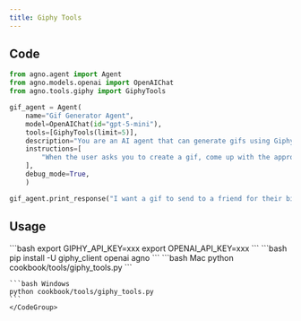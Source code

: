 ```yaml
---
title: Giphy Tools
---
```


## Code

```python cookbook/tools/giphy_tools.py
from agno.agent import Agent
from agno.models.openai import OpenAIChat
from agno.tools.giphy import GiphyTools

gif_agent = Agent(
    name="Gif Generator Agent",
    model=OpenAIChat(id="gpt-5-mini"),
    tools=[GiphyTools(limit=5)],
    description="You are an AI agent that can generate gifs using Giphy.",
    instructions=[
        "When the user asks you to create a gif, come up with the appropriate Giphy query and use the `search_gifs` tool to find the appropriate gif.",
    ],
    debug_mode=True,
    )

gif_agent.print_response("I want a gif to send to a friend for their birthday.")
```

## Usage

<Steps>
  <Snippet file="create-venv-step.mdx" />

  <Step title="Set your API key">
    ```bash
    export GIPHY_API_KEY=xxx
    export OPENAI_API_KEY=xxx
    ```
  </Step>

  <Step title="Install libraries">
    ```bash
    pip install -U giphy_client openai agno
    ```
  </Step>

  <Step title="Run Agent">
    <CodeGroup>
    ```bash Mac
    python cookbook/tools/giphy_tools.py
    ```

    ```bash Windows
    python cookbook/tools/giphy_tools.py
    ```
    </CodeGroup>
  </Step>
</Steps>